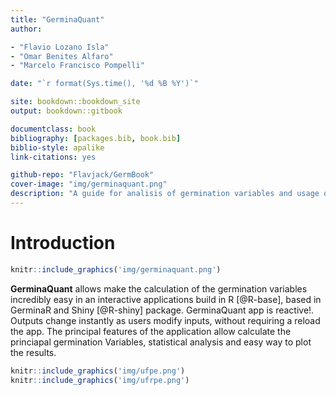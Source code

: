 ```yaml
--- 
title: "GerminaQuant"
author: 

- "Flavio Lozano Isla"
- "Omar Benites Alfaro"
- "Marcelo Francisco Pompelli"

date: "`r format(Sys.time(), '%d %B %Y')`"

site: bookdown::bookdown_site
output: bookdown::gitbook

documentclass: book
bibliography: [packages.bib, book.bib]
biblio-style: apalike
link-citations: yes

github-repo: "Flavjack/GermBook"
cover-image: "img/germinaquant.png"
description: "A guide for analisis of germination variables and usage of GerminaQuant."
---
```



# Introduction {-}


```r
knitr::include_graphics('img/germinaquant.png')
```


**GerminaQuant** allows make the calculation of the germination variables incredibly easy in an interactive applications build in R [@R-base], based in GerminaR and Shiny [@R-shiny] package. GerminaQuant app is reactive!. Outputs change instantly as users modify inputs, without requiring a reload the app. The principal features of the application allow calculate the princiapal germination Variables, statistical analysis and easy way to plot the results.

```r
knitr::include_graphics('img/ufpe.png')
knitr::include_graphics('img/ufrpe.png')
```

